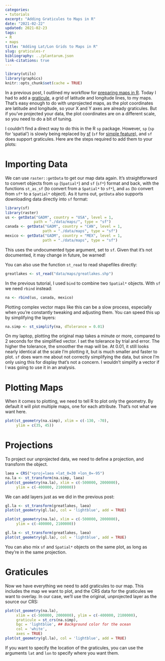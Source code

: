 ```yaml
---
categories: 
- tutorials
excerpt: "Adding Graticules to Maps in R"
date: "2021-02-22"
updated: 2021-02-23
tags: 
- R
- maps
title: "Adding Lat/Lon Grids to Maps in R"
slug: graticules-r
bibliography: ../plantarum.json
link-citations: true
---
```


```R
library(utils)
library(graphics)
knitr::opts_chunk$set(cache = TRUE)
```

In a previous post, I outlined my workflow for [preparing maps in
R](/2020/10/30/simple-maps-r/). Today I had to add a
[graticule](https://www.merriam-webster.com/dictionary/graticule), a grid
of latitude and longitude lines, to my maps. That's easy enough to do with
unprojected maps, as the plot coordinates are latitude and longitude, so
your X and Y axes are already graticules. But if you've projected your
data, the plot coordinates are on a different scale, so you need to do a
bit of tuning.

I couldn't find a direct way to do this in the R `sp` package. However,
`sp` (`sp` for 'spatial') is slowly being replaced by
[sf](https://r-spatial.github.io/sf/index.html) (`sf` for [simple
feature](https://en.wikipedia.org/wiki/Simple_Features)), and `sf` does
support graticules. Here are the steps required to add them to your plots:

# Importing Data
We can use `raster::getData` to get our map data again. It's
straightforward to convert objects from `sp` (`Spatial*`) and `sf` (`sf*`)
format and back, with the functions `st_as_sf` (to convert from a
`Spatial*` to `sf*`), and `as` (to convert from `sf*` to a `Spatial*`
object). As it turns out, `getData` also supports downloading data directly
into `sf` format:

```R
library(sf)
library(raster)
us <- getData("GADM", country = "USA", level = 1,
             path = "./data/maps/", type = "sf")
canada <- getData("GADM", country = "CAN", level = 1,
                 path = "./data/maps", type = "sf")
mexico <- getData("GADM", country = "MEX", level = 1,
                 path = "./data/maps", type = "sf")
```

This uses the undocumented type argument, set to `sf`. Given that it's not
documented, it may change in future, be warned!

You can also use the function `st_read` to read shapefiles directly:

```R
greatlakes <- st_read("data/maps/greatlakes.shp")
```

In the previous tutorial, I used `bind` to combine two `Spatial*` objects.
With `sf` we need `rbind` instead:

```R
na <- rbind(us, canada, mexico)
```

Plotting complex vector maps like this can be a slow process, especially
when you're constantly tweaking and adjusting them. You can speed this up
by simplifying the layers:

```R
na.simp <- st_simplify(na, dTolerance = 0.01)
```

On my laptop, plotting the original map takes a minute or more, compared to
2 seconds for the simplified vector. I set the tolerance by trial and
error. The higher the tolerance, the smoother the map will be. At 0.01, it
still looks nearly identical at the scale I'm plotting it, but is much
smaller and faster to plot. `sf` does warn me about not correctly
simplifying the data, but since I'm only using this for display that's not
a concern. I wouldn't simplify a vector if I was going to use it in an analysis. 

# Plotting Maps

When it comes to plotting, we need to tell R to plot only the geometry. By
default it will plot multiple maps, one for each attribute. That's not what
we want here.

```R
plot(st_geometry(na.simp), xlim = c(-130, -70),
     ylim = c(35, 45))
```

# Projections

To project our unprojected data, we need to define a projection, and transform the object. 

```R
laea = CRS("+proj=laea +lat_0=30 +lon_0=-95")
na.la <- st_transform(na.simp, laea)
plot(st_geometry(na.la), xlim = c(-500000, 2000000),
     ylim = c(-400000, 2100000))
```

We can add layers just as we did in the previous post:

```R
gl.la <- st_transform(greatlakes, laea)
plot(st_geometry(gl.la), col = 'lightblue', add = TRUE)
```

```R
plot(st_geometry(na.la), xlim = c(-500000, 2000000),
     ylim = c(-400000, 2100000))

gl.la <- st_transform(greatlakes, laea)
plot(st_geometry(gl.la), col = 'lightblue', add = TRUE)
```


You can also mix `sf` and `Spatial*` objects on the same plot, as long as
they're in the same projection.

# Graticules

Now we have everything we need to add graticules to our map. This includes
the map we want to plot, and the CRS data for the graticules we want to
overlay. In our case, we'll use the original, unprojected layer as the
source our CRS:

```R
plot(st_geometry(na.la),
     xlim = c(-500000, 2000000), ylim = c(-400000, 2100000),
     graticule = st_crs(na.simp),
     bgc = 'lightblue', ## Background color for the ocean
     col = 'white',
     axes = TRUE)
plot(st_geometry(gl.la), col = 'lightblue', add = TRUE)
```

If you want to specify the location of the graticules, you can use the
arguments `lat` and `lon` to specify where you want them.

